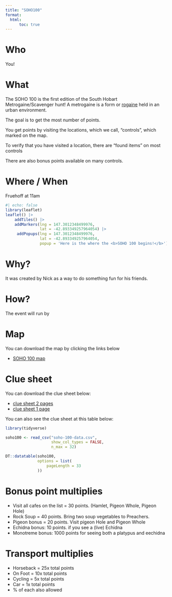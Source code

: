 ```yaml
---
title: "SOHO100"
format: 
  html:
      toc: true
---
```


# Who

You!

# What

The SOHO 100 is the first edition of the South Hobart Metrogaine/Scavenger hunt! A metrogaine is a form or [rogaine](https://rogaine.asn.au/about/what-is-rogaining) held in an urban environment.

The goal is to get the most number of points.

You get points by visiting the locations, which we call, "controls", which marked on the map.

To verify that you have visited a location, there are "found items" on most controls

There are also bonus points available on many controls.


# Where / When

Fruehoff at 11am

```r
#| echo: false
library(leaflet)
leaflet() |> 
    addTiles() |> 
    addMarkers(lng = 147.3012348499976,
               lat = -42.893349257964054) |> 
     addPopups(lng = 147.3012348499976,
               lat = -42.893349257964054,
               popup = 'Here is the where the <b>SOHO 100 begins!</b>')
```

# Why?

It was created by Nick as a way to do something fun for his friends.

# How?

The event will run by 

# Map

You can download the map by clicking the links below

- [SOHO 100 map](soho-100-35.pdf)

# Clue sheet

You can download the clue sheet below:

- [clue sheet 2 pages](soho-100-35-clues.pdf)
- [clue sheet 1 page](soho-100-35-clues-2p.pdf)

You can also see the clue sheet at this table below:

```r
library(tidyverse)

soho100 <- read_csv("soho-100-data.csv",
                    show_col_types = FALSE,
                    n_max = 32)

DT::datatable(soho100,
              options = list(
                  pageLength = 33
              ))
```


# Bonus point multiplies

* Visit all cafes on the list = 30 points. (Hamlet, Pigeon Whole, Pigeon Hole)
* Rock Soup =  40 points. Bring two soup vegetables to Preachers.
* Pigeon bonus = 20 points. Visit pigeon Hole and Pigeon Whole
* Echidna bonus: 10 points. if you see a (live) Echidna
* Monotreme bonus:  1000 points for seeing both a platypus and eechidna


# Transport multiplies

* Horseback = 25x total points
* On Foot = 10x total points
* Cycling = 5x total points
* Car = 1x total points
* % of each also allowed
